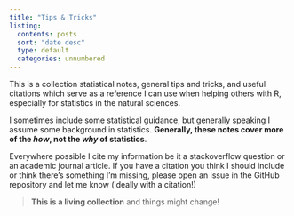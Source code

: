 ```yaml
---
title: "Tips & Tricks"
listing:
  contents: posts
  sort: "date desc"
  type: default
  categories: unnumbered
---
```


This is a collection statistical notes, general tips and tricks, and useful citations which 
serve as a reference I can use when helping others with R, especially for statistics in the natural sciences.

I sometimes include some statistical guidance, but generally speaking I assume
some background in statistics. 
**Generally, these notes cover more of the *how*, not the *why* of statistics**.

Everywhere possible I cite my information be it a stackoverflow question or an
academic journal article. 
If you have a citation you think I should include or think there's something I'm missing, 
please open an issue in the GitHub repository and let me know (ideally with a citation!)

> **This is a living collection** and things might change!
